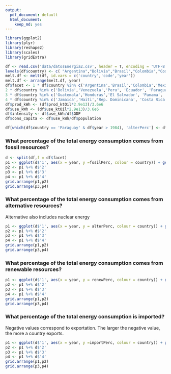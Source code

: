 ```yaml
---
output:
  pdf_document: default
  html_document:
    keep_md: yes
---
```


```r
library(ggplot2)
library(plyr)
library(reshape2)
library(scales)
library(gridExtra)
```

```r
df <- read.csv('data/datosEnergia2.csv', header = T, encoding = 'UTF-8')
levels(df$country) <- c( "Argentina","Bolivia","Brasil","Colombia","Costa Rica","Cuba","Ecuador","El Salvador","Guatemala",                 "Haiti","Honduras","Jamaica","Mexico","Nicaragua","Panama","Paraguay","Peru","Rep. Dominicana","Venezuela")
melt.df <- melt(df, id.vars = c('country','code','year'))
melt.df <- arrange(melt.df, year)
df$facet <- 1 * df$country %in% c('Argentina','Brasil','Colombia','Mexico') +
2 * df$country %in% c('Bolivia','Venezuela','Peru', 'Ecuador', 'Paraguay') +
3 * df$country %in% c('Guatemala','Honduras','El Salvador', 'Panama', 'Nicaragua') +
4 * df$country %in% c('Jamaica','Haiti','Rep. Dominicana', 'Costa Rica', 'Cuba')
df$prod_kWh <- (df$prod_ktOil*2.9e13)/3.6e6
df$use_kWh <- (df$use_ktOil*2.9e13)/3.6e6
df$intensity <- df$use_kWh/df$GDP
df$cons_capita <- df$use_kWh/df$population

df[which(df$country == 'Paraguay' & df$year > 1984), 'alterPerc'] <- df[which(df$country == 'Paraguay' & df$year > 1984), 'alterPerc']/10

````

### What percentage of the total energy consumption comes from fossil resources? ###

```r
d <- split(df,f = df$facet)
p1 <- ggplot(d$'1', aes(x = year, y =fosilPerc, colour = country)) + geom_smooth() + theme_bw()  + facet_wrap(~ facet) + theme(axis.text.x = element_text(angle = 45), legend.key.size = unit(0.6, "cm"), legend.text = element_text(size = 7)) + scale_colour_brewer(palette = 'Set1') + scale_y_continuous(labels = comma)
p2 <- p1 %+% d$'2'
p3 <- p1 %+% d$'3'
p4 <- p1 %+% d$'4'
grid.arrange(p1,p2)
grid.arrange(p3,p4)

```

### What percentage of the total energy consumption comes from alternative resources? ###

Alternative also includes nuclear energy

```r
p1 <- ggplot(d$'1', aes(x = year, y = alterPerc, colour = country)) + geom_line() + theme_bw()+ scale_colour_brewer(palette = 'Set1') + scale_y_continuous(labels = comma) + facet_wrap(~ facet) + theme(axis.text.x = element_text(angle = 45),legend.key.size = unit(0.6, "cm"), legend.text = element_text(size = 7))
p2 <- p1 %+% d$'2'
p3 <- p1 %+% d$'3'
p4 <- p1 %+% d$'4'
grid.arrange(p1,p2)
grid.arrange(p3,p4)
```

### What percentage of the total energy consumption comes from renewable resources? ###

```r
p1 <- ggplot(d$'1', aes(x = year, y = renewPerc, colour = country)) + geom_line() + theme_bw()+ scale_colour_brewer(palette = 'Set1') + scale_y_continuous(labels = comma) + facet_wrap(~ facet) + theme(axis.text.x = element_text(angle = 45), legend.key.size = unit(0.6, "cm"), legend.text = element_text(size = 7))
p2 <- p1 %+% d$'2'
p3 <- p1 %+% d$'3'
p4 <- p1 %+% d$'4'
grid.arrange(p1,p2)
grid.arrange(p3,p4)
```


### What percentage of the total energy consumption is imported? ###

Negative values correspond to exportation. The larger the negative value, the more a country exports.

```r
p1 <- ggplot(d$'1', aes(x = year, y =importPerc, colour = country)) + geom_line() + theme_bw()+ scale_colour_brewer(palette = 'Set1') + scale_y_continuous(labels = comma) + facet_wrap(~ facet) + theme(axis.text.x = element_text(angle = 45), legend.key.size = unit(0.6, "cm"), legend.text = element_text(size = 7))
p2 <- p1 %+% d$'2'
p3 <- p1 %+% d$'3'
p4 <- p1 %+% d$'4'
grid.arrange(p1,p2)
grid.arrange(p3,p4)
```


